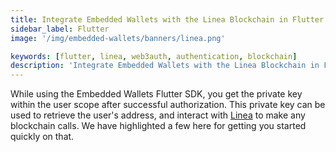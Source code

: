 ```yaml
---
title: Integrate Embedded Wallets with the Linea Blockchain in Flutter
sidebar_label: Flutter
image: '/img/embedded-wallets/banners/linea.png'

keywords: [flutter, linea, web3auth, authentication, blockchain]
description: 'Integrate Embedded Wallets with the Linea Blockchain in Flutter'
---
```



<SEO
  title="Integrate Embedded Wallets with the Linea Blockchain in Flutter"
  description="Integrate Embedded Wallets with the Linea Blockchain in Flutter"
  image="https://docs.metamask.io/img/embedded-wallets/banners/linea.png"
  slug="/embedded-wallets/connect-blockchain/evm/linea/flutter"
/>

While using the Embedded Wallets Flutter SDK, you get the private key within the user scope after successful authorization. This private key can be used to retrieve the user's address, and interact with [Linea](https://linea.build/) to make any blockchain calls. We have highlighted a few here for getting you started quickly on that.

<EVMInteraction />
